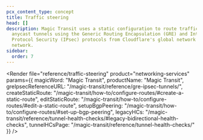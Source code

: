 ```yaml
---
pcx_content_type: concept
title: Traffic steering
head: []
description: Magic Transit uses a static configuration to route traffic through
  anycast tunnels using the Generic Routing Encapsulation (GRE) and Internet
  Protocol Security (IPsec) protocols from Cloudflare's global network to your
  network.
sidebar:
  order: 7
---
```



<Render
	file="reference/traffic-steering"
	product="networking-services"
	params={{
  	magicWord: "Magic Transit",
  	productName: "Magic Transit",
  	greIpsecReferenceURL: "/magic-transit/reference/gre-ipsec-tunnels/",
  	createStaticRoute: "/magic-transit/how-to/configure-routes/#create-a-static-route",
  	editStaticRoute: "/magic-transit/how-to/configure-routes/#edit-a-static-route",
  	setupBgpPeering: "/magic-transit/how-to/configure-routes/#set-up-bgp-peering",
		legacyHCs: "/magic-transit/reference/tunnel-health-checks/#legacy-bidirectional-health-checks",
		tunnelHCsPage: "/magic-transit/reference/tunnel-health-checks/"
	}}
/>

